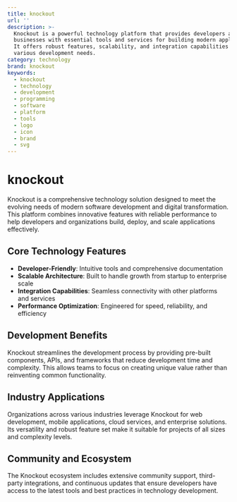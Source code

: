 ```yaml
---
title: knockout
url: ''
description: >-
  Knockout is a powerful technology platform that provides developers and
  businesses with essential tools and services for building modern applications.
  It offers robust features, scalability, and integration capabilities for
  various development needs.
category: technology
brand: knockout
keywords:
  - knockout
  - technology
  - development
  - programming
  - software
  - platform
  - tools
  - logo
  - icon
  - brand
  - svg
---
```


# knockout

Knockout is a comprehensive technology solution designed to meet the evolving needs of modern software development and digital transformation. This platform combines innovative features with reliable performance to help developers and organizations build, deploy, and scale applications effectively.

## Core Technology Features

- **Developer-Friendly**: Intuitive tools and comprehensive documentation
- **Scalable Architecture**: Built to handle growth from startup to enterprise scale
- **Integration Capabilities**: Seamless connectivity with other platforms and services
- **Performance Optimization**: Engineered for speed, reliability, and efficiency

## Development Benefits

Knockout streamlines the development process by providing pre-built components, APIs, and frameworks that reduce development time and complexity. This allows teams to focus on creating unique value rather than reinventing common functionality.

## Industry Applications

Organizations across various industries leverage Knockout for web development, mobile applications, cloud services, and enterprise solutions. Its versatility and robust feature set make it suitable for projects of all sizes and complexity levels.

## Community and Ecosystem

The Knockout ecosystem includes extensive community support, third-party integrations, and continuous updates that ensure developers have access to the latest tools and best practices in technology development.
